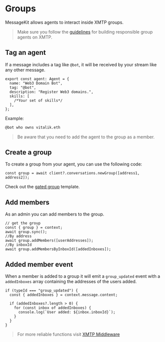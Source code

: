 # Groups

MessageKit allows agents to interact inside XMTP groups.

> Make sure you follow the [guidelines](/concepts/guidelines) for building responsible group agents on XMTP.

## Tag an agent

If a message includes a tag like `@bot`, it will be received by your stream like any other message.

```tsx
export const agent: Agent = {
  name: "Web3 Domain Bot",
  tag: "@bot",
  description: "Register Web3 domains.",
  skills: [
    /*Your set of skills*/
  ],
};
```

Example:

```bash
@bot who owns vitalik.eth
```

> Be aware that you need to add the agent to the group as a member.

## Create a group

To create a group from your agent, you can use the following code:

```tsx
const group = await client?.conversations.newGroup([address1, address2]);
```

Check out the [gated group](/skills/library/gated) template.

## Add members

As an admin you can add members to the group.

```tsx
// get the group
const { group } = context;
await group.sync();
//By address
await group.addMembers([userAddresses]);
//By inboxId
await group.addMembersByInboxId([addedInboxes]);
```

## Added member event

When a member is added to a group it will emit a `group_updated` event with a `addedInboxes` array containing the addresses of the users added.

```tsx
if (typeId === "group_updated") {
  const { addedInboxes } = context.message.content;

  if (addedInboxes?.length > 0) {
    for (const inbox of addedInboxes) {
      console.log(`User added: ${inbox.inboxId}`);
    }
  }
}
```

> For more reliable functions visit [XMTP Middleware](/middleware/xmtp.mdx)
